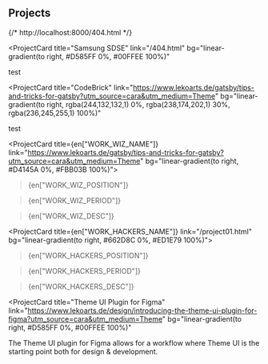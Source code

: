 
## Projects

{/* http://localhost:8000/404.html */}

<ProjectCard
  title="Samsung SDSE"
  link="/404.html"
  bg="linear-gradient(to right, #D585FF 0%, #00FFEE 100%)"
>
  test
</ProjectCard>

<ProjectCard
  title="CodeBrick"
  link="https://www.lekoarts.de/gatsby/tips-and-tricks-for-gatsby?utm_source=cara&utm_medium=Theme"
  bg="linear-gradient(to right, rgba(244,132,132,1) 0%, rgba(238,174,202,1) 30%, rgba(236,245,255,1) 100%)"
>
  test
</ProjectCard>

<ProjectCard
  title={en["WORK_WIZ_NAME"]}
  link="https://www.lekoarts.de/gatsby/tips-and-tricks-for-gatsby?utm_source=cara&utm_medium=Theme"
  bg="linear-gradient(to right, #D4145A 0%, #FBB03B 100%)">
> {en["WORK_WIZ_POSITION"]}

> {en["WORK_WIZ_PERIOD"]}

> {en["WORK_WIZ_DESC"]}

</ProjectCard>

<ProjectCard
   title={en["WORK_HACKERS_NAME"]}
  link="/project01.html"
bg="linear-gradient(to right, #662D8C 0%, #ED1E79 100%)">

> {en["WORK_HACKERS_POSITION"]}

> {en["WORK_HACKERS_PERIOD"]}

> {en["WORK_HACKERS_DESC"]}

</ProjectCard>

<ProjectCard
  title="Theme UI Plugin for Figma"
  link="https://www.lekoarts.de/design/introducing-the-theme-ui-plugin-for-figma?utm_source=cara&utm_medium=Theme"
  bg="linear-gradient(to right, #D585FF 0%, #00FFEE 100%)"
>
  The Theme UI plugin for Figma allows for a workflow where Theme UI is the
  starting point both for design & development.
</ProjectCard>
